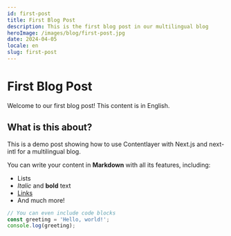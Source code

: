 ```yaml
---
id: first-post
title: First Blog Post
description: This is the first blog post in our multilingual blog
heroImage: /images/blog/first-post.jpg
date: 2024-04-05
locale: en
slug: first-post
---
```


# First Blog Post

Welcome to our first blog post! This content is in English.

## What is this about?

This is a demo post showing how to use Contentlayer with Next.js and next-intl for a multilingual blog.

You can write your content in **Markdown** with all its features, including:
- Lists
- *Italic* and **bold** text
- [Links](https://example.com)
- And much more!

```javascript
// You can even include code blocks
const greeting = 'Hello, world!';
console.log(greeting);
```